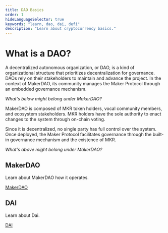 ```yaml
---
title: DAO Basics
order: 1
hideLanguageSelector: true
keywords: "learn, dao, dai, defi"
description: "Learn about cryptocurrency basics."
---
```


# What is a DAO?

A decentralized autonomous organization, or DAO, is a kind of organizational structure that prioritizes decentralization for governance. DAOs rely on their stakeholders to maintain and advance the project. In the context of MakerDAO, its community manages the Maker Protocol through an embedded governance mechanism.

*What's below might belong under MakerDAO?*

MakerDAO is composed of MKR token holders, vocal community members, and ecosystem stakeholders. MKR holders have the sole authority to enact changes to the system through on-chain voting.

Since it is decentralized, no single party has full control over the system. Once deployed, the Maker Protocol facilitates governance through the built-in governance mechanism and the existence of MKR.

*What's above might belong under MakerDAO?*

<Tout>

<Box>

## MakerDAO <Icon name="maker_circle_color" size={30} />

Learn about MakerDAO how it operates.

[MakerDAO](/learn/MakerDAO)

</Box>

<Box>

## DAI <Icon name="dai_circle_color" size={30} />

Learn about Dai.

[DAI](/learn/Dai)

</Box>

</Tout>
